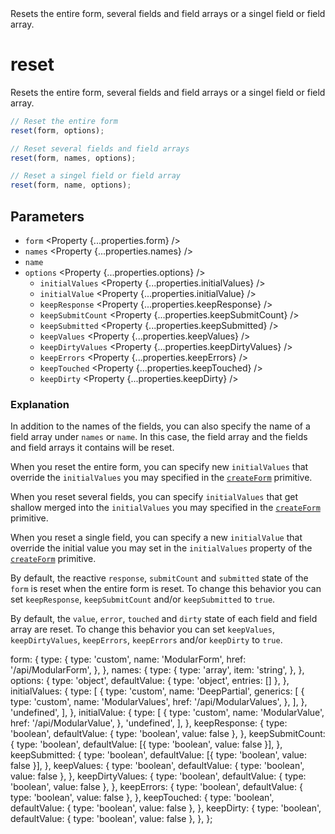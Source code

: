 
<Title>reset</Title>
<Description>
  Resets the entire form, several fields and field arrays or a singel field or
  field array.
</Description>

# reset

Resets the entire form, several fields and field arrays or a singel field or field array.

```ts
// Reset the entire form
reset(form, options);

// Reset several fields and field arrays
reset(form, names, options);

// Reset a singel field or field array
reset(form, name, options);
```

## Parameters

- `form` <Property {...properties.form} />
- `names` <Property {...properties.names} />
- `name` <Property type="string" />
- `options` <Property {...properties.options} />
  - `initialValues` <Property {...properties.initialValues} />
  - `initialValue` <Property {...properties.initialValue} />
  - `keepResponse` <Property {...properties.keepResponse} />
  - `keepSubmitCount` <Property {...properties.keepSubmitCount} />
  - `keepSubmitted` <Property {...properties.keepSubmitted} />
  - `keepValues` <Property {...properties.keepValues} />
  - `keepDirtyValues` <Property {...properties.keepDirtyValues} />
  - `keepErrors` <Property {...properties.keepErrors} />
  - `keepTouched` <Property {...properties.keepTouched} />
  - `keepDirty` <Property {...properties.keepDirty} />

### Explanation

In addition to the names of the fields, you can also specify the name of a field array under `names` or `name`. In this case, the field array and the fields and field arrays it contains will be reset.

When you reset the entire form, you can specify new `initialValues` that override the `initialValues` you may specified in the <A href="/api/createForm">`createForm`</A> primitive.

When you reset several fields, you can specify `initialValues` that get shallow merged into the `initialValues` you may specified in the <A href="/api/createForm">`createForm`</A> primitive.

When you reset a single field, you can specify a new `initialValue` that override the initial value you may set in the `initialValues` property of the <A href="/api/createForm">`createForm`</A> primitive.

By default, the reactive `response`, `submitCount` and `submitted` state of the `form` is reset when the entire form is reset. To change this behavior you can set `keepResponse`, `keepSubmitCount` and/or `keepSubmitted` to `true`.

By default, the `value`, `error`, `touched` and `dirty` state of each field and field array are reset. To change this behavior you can set `keepValues`, `keepDirtyValues`, `keepErrors`, `keepErrors` and/or `keepDirty` to `true`.

  form: {
    type: {
      type: 'custom',
      name: 'ModularForm',
      href: '/api/ModularForm',
    },
  },
  names: {
    type: {
      type: 'array',
      item: 'string',
    },
  },
  options: {
    type: 'object',
    defaultValue: { type: 'object', entries: [] },
  },
  initialValues: {
    type: [
      {
        type: 'custom',
        name: 'DeepPartial',
        generics: [
          {
            type: 'custom',
            name: 'ModularValues',
            href: '/api/ModularValues',
          },
        ],
      },
      'undefined',
    ],
  },
  initialValue: {
    type: [
      {
        type: 'custom',
        name: 'ModularValue',
        href: '/api/ModularValue',
      },
      'undefined',
    ],
  },
  keepResponse: {
    type: 'boolean',
    defaultValue: { type: 'boolean', value: false },
  },
  keepSubmitCount: {
    type: 'boolean',
    defaultValue: [{ type: 'boolean', value: false }],
  },
  keepSubmitted: {
    type: 'boolean',
    defaultValue: [{ type: 'boolean', value: false }],
  },
  keepValues: {
    type: 'boolean',
    defaultValue: { type: 'boolean', value: false },
  },
  keepDirtyValues: {
    type: 'boolean',
    defaultValue: { type: 'boolean', value: false },
  },
  keepErrors: {
    type: 'boolean',
    defaultValue: { type: 'boolean', value: false },
  },
  keepTouched: {
    type: 'boolean',
    defaultValue: { type: 'boolean', value: false },
  },
  keepDirty: {
    type: 'boolean',
    defaultValue: { type: 'boolean', value: false },
  },
};
